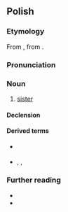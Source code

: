 ==Polish==

===Etymology===
From {{inh|pl|sla-pro|*sestra}}, from {{inh|pl|ine-pro|*swésōr}}.

===Pronunciation===
{{pl-p|a=Pl-siostra.ogg}}

===Noun===
{{pl-noun|f|dim=siostrzyczka}}

# [[sister]]

====Declension====
{{pl-decl-noun
|siostra|siostry
|siostry|sióstr
|siostrze|siostrom
|siostrę|siostry
|siostrą|siostrami
|siostrze|siostrach
|siostro|siostry
}}

====Derived terms====
* {{q|adjective}} {{l|pl|siostrzany}}
* {{q|nouns}} {{l|pl|siostrunia}}, {{l|pl|siostrzyca}}, {{l|pl|siostrzyczka}}

===Further reading===
* {{R:pl:WSJP}}
* {{R:PWN}}

{{C|pl|Female family members}}